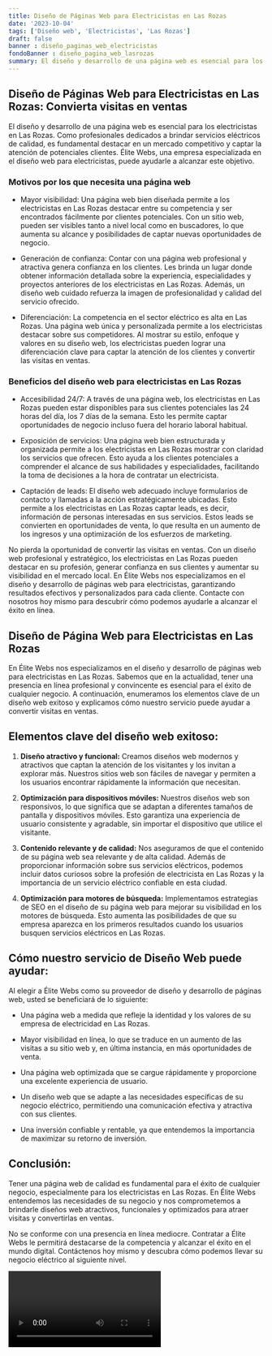 ```yaml
---
title: Diseño de Páginas Web para Electricistas en Las Rozas
date: '2023-10-04'
tags: ['Diseño web', 'Electricistas', 'Las Rozas']
draft: false
banner : diseño_paginas_web_electricistas
fondoBanner : diseño_pagina_web_lasrozas
summary: El diseño y desarrollo de una página web es esencial para los electricistas en Las Rozas. Como profesionales dedicados a brindar servicios eléctricos de calidad, es fundamental destacar en un mercado competitivo y captar la atención de potenciales clientes. Élite Webs, una empresa especializada en el diseño web para electricistas, puede ayudarle a alcanzar este objetivo.
---
```


## Diseño de Páginas Web para Electricistas en Las Rozas: Convierta visitas en ventas

El diseño y desarrollo de una página web es esencial para los electricistas en Las Rozas. Como profesionales dedicados a brindar servicios eléctricos de calidad, es fundamental destacar en un mercado competitivo y captar la atención de potenciales clientes. Élite Webs, una empresa especializada en el diseño web para electricistas, puede ayudarle a alcanzar este objetivo.

### Motivos por los que necesita una página web

- Mayor visibilidad: Una página web bien diseñada permite a los electricistas en Las Rozas destacar entre su competencia y ser encontrados fácilmente por clientes potenciales. Con un sitio web, pueden ser visibles tanto a nivel local como en buscadores, lo que aumenta su alcance y posibilidades de captar nuevas oportunidades de negocio.

- Generación de confianza: Contar con una página web profesional y atractiva genera confianza en los clientes. Les brinda un lugar donde obtener información detallada sobre la experiencia, especialidades y proyectos anteriores de los electricistas en Las Rozas. Además, un diseño web cuidado refuerza la imagen de profesionalidad y calidad del servicio ofrecido.

- Diferenciación: La competencia en el sector eléctrico es alta en Las Rozas. Una página web única y personalizada permite a los electricistas destacar sobre sus competidores. Al mostrar su estilo, enfoque y valores en su diseño web, los electricistas pueden lograr una diferenciación clave para captar la atención de los clientes y convertir las visitas en ventas.

### Beneficios del diseño web para electricistas en Las Rozas

- Accesibilidad 24/7: A través de una página web, los electricistas en Las Rozas pueden estar disponibles para sus clientes potenciales las 24 horas del día, los 7 días de la semana. Esto les permite captar oportunidades de negocio incluso fuera del horario laboral habitual.

- Exposición de servicios: Una página web bien estructurada y organizada permite a los electricistas en Las Rozas mostrar con claridad los servicios que ofrecen. Esto ayuda a los clientes potenciales a comprender el alcance de sus habilidades y especialidades, facilitando la toma de decisiones a la hora de contratar un electricista.

- Captación de leads: El diseño web adecuado incluye formularios de contacto y llamadas a la acción estratégicamente ubicadas. Esto permite a los electricistas en Las Rozas captar leads, es decir, información de personas interesadas en sus servicios. Estos leads se convierten en oportunidades de venta, lo que resulta en un aumento de los ingresos y una optimización de los esfuerzos de marketing.

No pierda la oportunidad de convertir las visitas en ventas. Con un diseño web profesional y estratégico, los electricistas en Las Rozas pueden destacar en su profesión, generar confianza en sus clientes y aumentar su visibilidad en el mercado local. En Élite Webs nos especializamos en el diseño y desarrollo de páginas web para electricistas, garantizando resultados efectivos y personalizados para cada cliente. Contacte con nosotros hoy mismo para descubrir cómo podemos ayudarle a alcanzar el éxito en línea.

<GifSeo />

<Cta />

## Diseño de Página Web para Electricistas en Las Rozas

En Élite Webs nos especializamos en el diseño y desarrollo de páginas web para electricistas en Las Rozas. Sabemos que en la actualidad, tener una presencia en línea profesional y convincente es esencial para el éxito de cualquier negocio. A continuación, enumeramos los elementos clave de un diseño web exitoso y explicamos cómo nuestro servicio puede ayudar a convertir visitas en ventas.

## Elementos clave del diseño web exitoso:

1. **Diseño atractivo y funcional:** Creamos diseños web modernos y atractivos que captan la atención de los visitantes y los invitan a explorar más. Nuestros sitios web son fáciles de navegar y permiten a los usuarios encontrar rápidamente la información que necesitan.

2. **Optimización para dispositivos móviles:** Nuestros diseños web son responsivos, lo que significa que se adaptan a diferentes tamaños de pantalla y dispositivos móviles. Esto garantiza una experiencia de usuario consistente y agradable, sin importar el dispositivo que utilice el visitante.

3. **Contenido relevante y de calidad:** Nos aseguramos de que el contenido de su página web sea relevante y de alta calidad. Además de proporcionar información sobre sus servicios eléctricos, podemos incluir datos curiosos sobre la profesión de electricista en Las Rozas y la importancia de un servicio eléctrico confiable en esta ciudad.

4. **Optimización para motores de búsqueda:** Implementamos estrategias de SEO en el diseño de su página web para mejorar su visibilidad en los motores de búsqueda. Esto aumenta las posibilidades de que su empresa aparezca en los primeros resultados cuando los usuarios busquen servicios eléctricos en Las Rozas.

## Cómo nuestro servicio de Diseño Web puede ayudar:

Al elegir a Élite Webs como su proveedor de diseño y desarrollo de páginas web, usted se beneficiará de lo siguiente:

- Una página web a medida que refleje la identidad y los valores de su empresa de electricidad en Las Rozas.

- Mayor visibilidad en línea, lo que se traduce en un aumento de las visitas a su sitio web y, en última instancia, en más oportunidades de venta.

- Una página web optimizada que se cargue rápidamente y proporcione una excelente experiencia de usuario.

- Un diseño web que se adapte a las necesidades específicas de su negocio eléctrico, permitiendo una comunicación efectiva y atractiva con sus clientes.

- Una inversión confiable y rentable, ya que entendemos la importancia de maximizar su retorno de inversión.

## Conclusión:

Tener una página web de calidad es fundamental para el éxito de cualquier negocio, especialmente para los electricistas en Las Rozas. En Élite Webs entendemos las necesidades de su negocio y nos comprometemos a brindarle diseños web atractivos, funcionales y optimizados para atraer visitas y convertirlas en ventas.

No se conforme con una presencia en línea mediocre. Contratar a Élite Webs le permitirá destacarse de la competencia y alcanzar el éxito en el mundo digital. Contáctenos hoy mismo y descubra cómo podemos llevar su negocio eléctrico al siguiente nivel.

<Video />

<CtaBot job='Electricistas' city='Las Rozas'/>

<Gmaps query='Las Rozas+españa+maps' />